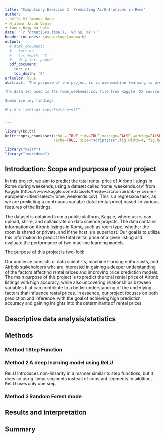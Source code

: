 ```yaml
---
title: "Compulsory Exercise 2: Predicting AirBnB-prices in Rome"
author:
- Helle Villmones Haug
- Hjalmar Jacob Vinje
- Sanna Baug Warholm
date: "`r format(Sys.time(), '%d %B, %Y')`"
header-includes: \usepackage{amsmath}
output:
  # html_document:
  #   toc: no
  #   toc_depth: '2'
  #   df_print: paged
  pdf_document:
    toc: no
    toc_depth: '2'
urlcolor: blue
abstract: "The purpose of the project is to use machine learning to predict the price of Airbnb nights in Rome XX TBA. 

The data set used is the rome_weekends.csv file from Kaggle (XX source). It was analyzed by X and X. 

Summarize key findings

Why are findings important/novel?"


---
```

  
```r
library(knitr)
knitr::opts_chunk$set(echo = TRUE,tidy=TRUE,message=FALSE,warning=FALSE,strip.white=TRUE,prompt=FALSE,
                      cache=TRUE, size="scriptsize",fig.width=4, fig.height=3,fig.align = "center")
```

```r
library("knitr")
library("rmarkdown")
```

<!--  Etc (load all packages needed). -->





## Introduction: Scope and purpose of your project

\textcolor{red}{Briefly introduce the broad idea of the problem or task that you chose and the respective data set that
you use. This could be a classification task (e.g., predicting the species of flowers in the Iris data set) or
a regression task (e.g., predicting the price of a house based on its features). Clearly define the scope of
your project. What specific problem are you trying to solve?
• Describe the source and give a referenc to where the data set is coming from.
• Describe the purpose of your project is some more detail. What are the specific question that you want
to answer in your project? Are you trying to find the best performing method or a good performing
and light method that is easy to use? Who is your audience? Are you trying to discover the relations
between different variables? Are you trying to find important predictors for your classification? Are
you trying to draw some insightful understanding in a particular topic/domain? Importantly: Is the
main purpose inference or prediction?}


In this project, we aim to predict the total rental price of Airbnb listings in Rome during weekends, using a dataset called 'rome_weekends.csv' from Kaggle (https://www.kaggle.com/datasets/thedevastator/airbnb-prices-in-european-cities?select=rome_weekends.csv). This is a regression task, as we are predicting a continuous variable (total rental price) based on various features of the listings.

The dataset is obtained from a public platform, Kaggle, where users can upload, share, and collaborate on data science projects. The data contains information on Airbnb listings in Rome, such as room type, whether the room is shared or private, and if the host is a superhost. Our goal is to utilize this information to predict the total rental price of a given listing and evaluate the performance of two machine learning models.

The purpose of this project is two-fold:

\begin{enumerate}
    \item To compare the performance of two different machine learning techniques: a deep learning model using the Keras library and a Random Forest model. We want to determine which model yields better prediction accuracy and whether there is a trade-off between performance and model complexity.
    \item To uncover relationships between different variables and identify important predictors for the total rental price. This will help us draw insightful understanding in the domain of Airbnb rental prices, which can be beneficial for hosts and guests alike.
\end{enumerate}

Our audience consists of data scientists, machine learning enthusiasts, and Airbnb stakeholders who are interested in gaining a deeper understanding of the factors affecting rental prices and improving price prediction models. The main purpose of this project is to predict the total rental price of Airbnb listings with high accuracy, while also uncovering relationships between variables that can contribute to a better understanding of the underlying factors that influence rental prices. In essence, our project focuses on both prediction and inference, with the goal of achieving high prediction accuracy and gaining insights into the determinants of rental prices.





## Descriptive data analysis/statistics

\textcolor{red}{Conduct descriptive data analysis to get an overview over your data (see this example for inspiration).
Examples:
• Report measures such as mean, median, range, standard deviation, and variance to describe the central
tendency, variability, and distribution of a data set.
• Scatter plots and correlation matrices across different variables and histograms of variables (see this
example).
• Box plots of variables.}



## Methods

\textcolor{red}{Describe the methods that you are using in your project and explain in detail how you applied them.
Depending on the task, these could include methods such as linear or logistic regression, decision trees,
random forests, support vector machines etc. You should use several methods for your problem so that
you can compare their performance.
• Explain briefly how each method works, what its strengths and weaknesses are, both in general but
also in the light of your project (how suitable is the method in your case?).
3
• Describe which hyperparameters are optimized for the methods (e.g., a shrinkage factor is a hyperparameter in Lasso).
• Describe clearly how you evaluate the performance of the different models and methods (accuracy, MSE,
misclassification error, CV error,. . . ). Explain how each metric is calculated, and why it is a useful
measure of model performance.
• (optional) Consider and describe potential limitations of the methods and the chosen evaluation metrics.}


### Method 1 Step Function

### Method 2 A deep learning model using ReLU

ReLU introduces non-linearity in a manner similar to step functions, but it does so using linear segments instead of constant segments.In addition, ReLU uses only one step. 


### Method 3 Random Forest model

## Results and interpretation


## Summary